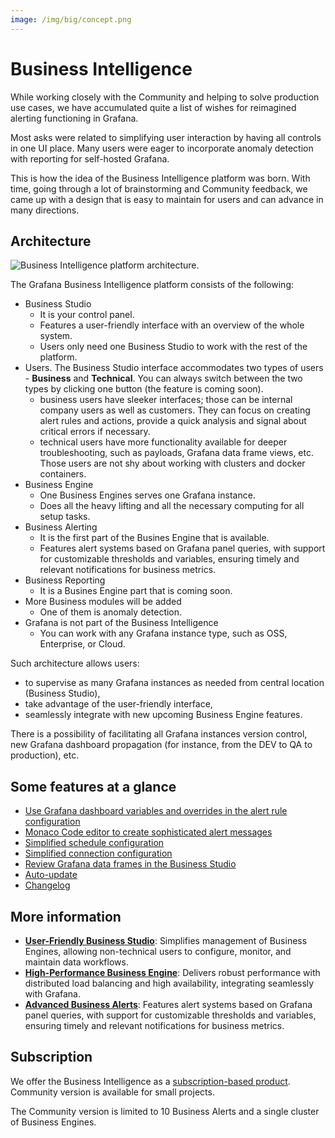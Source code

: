 ```yaml
---
image: /img/big/concept.png
---
```



# Business Intelligence

While working closely with the Community and helping to solve production use cases, we have accumulated quite a list of wishes for reimagined alerting functioning in Grafana.

Most asks were related to simplifying user interaction by having all controls in one UI place. Many users were eager to incorporate anomaly detection with reporting for self-hosted Grafana.

This is how the idea of the Business Intelligence platform was born. With time, going through a lot of brainstorming and Community feedback, we came up with a design that is easy to maintain for users and can advance in many directions.

## Architecture

<Image
  title="Business Intelligence platform architecture."
  src="/img/big/platform.png"
/>

The Grafana Business Intelligence platform consists of the following:

- Business Studio
  - It is your control panel.
  - Features a user-friendly interface with an overview of the whole system.
  - Users only need one Business Studio to work with the rest of the platform.
- Users. The Business Studio interface accommodates two types of users - **Business** and **Technical**. You can always switch between the two types by clicking one button (the feature is coming soon).
  - business users have sleeker interfaces; those can be internal company users as well as customers. They can focus on creating alert rules and actions, provide a quick analysis and signal about critical errors if necessary.
  - technical users have more functionality available for deeper troubleshooting, such as payloads, Grafana data frame views, etc. Those users are not shy about working with clusters and docker containers.
- Business Engine
  - One Business Engines serves one Grafana instance.
  - Does all the heavy lifting and all the necessary computing for all setup tasks.
- Business Alerting
  - It is the first part of the Busines Engine that is available.
  - Features alert systems based on Grafana panel queries, with support for customizable thresholds and variables, ensuring timely and relevant notifications for business metrics.
- Business Reporting
  - It is a Busines Engine part that is coming soon.
- More Business modules will be added
  - One of them is anomaly detection.
- Grafana is not part of the Business Intelligence
  - You can work with any Grafana instance type, such as OSS, Enterprise, or Cloud.

Such architecture allows users:

- to supervise as many Grafana instances as needed from central location (Business Studio),
- take advantage of the user-friendly interface,
- seamlessly integrate with new upcoming Business Engine features.

There is a possibility of facilitating all Grafana instances version control, new Grafana dashboard propagation (for instance, from the DEV to QA to production), etc.

## Some features at a glance

- [Use Grafana dashboard variables and overrides in the alert rule configuration](/big/alerting/manage-alert-rules/#grafana-dashboard-variables)
- [Monaco Code editor to create sophisticated alert messages](/big/studio/actions/#add-a-new-action)
- [Simplified schedule configuration](/big/alerting/manage-alert-rules/#add-a-new-rule)
- [Simplified connection configuration](/big/studio/manage-business-engines/#environment)
- [Review Grafana data frames in the Business Studio](/big/alerting/analyze-alert-rules/#review-grafana-data-frames-in-the-business-studio)
- [Auto-update](/big/studio/#auto-update)
- [Changelog](/big/studio/#changelog)

## More information

- **[User-Friendly Business Studio](studio)**: Simplifies management of Business Engines, allowing non-technical users to configure, monitor, and maintain data workflows.
- **[High-Performance Business Engine](engine)**: Delivers robust performance with distributed load balancing and high availability, integrating seamlessly with Grafana.
- **[Advanced Business Alerts](alerting)**: Features alert systems based on Grafana panel queries, with support for customizable thresholds and variables, ensuring timely and relevant notifications for business metrics.

## Subscription

We offer the Business Intelligence as a [subscription-based product](/pricing/). Community version is available for small projects.

The Community version is limited to 10 Business Alerts and a single cluster of Business Engines.

<Feedback />
